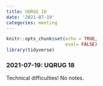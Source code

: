 ```yaml
---
title: UQRUG 18
date: '2021-07-19'
categories: meeting
---
```


```r
knitr::opts_chunk$set(echo = TRUE,
                      eval= FALSE)
library(tidyverse)

```

### 2021-07-19: UQRUG 18

Technical difficulties! No notes.


